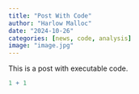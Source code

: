 ```yaml
---
title: "Post With Code"
author: "Harlow Malloc"
date: "2024-10-26"
categories: [news, code, analysis]
image: "image.jpg"
---
```


This is a post with executable code.

```r
1 + 1
```
